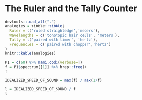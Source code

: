 # The Ruler and the Tally Counter

```r
devtools::load_all(".")
analogies = tibble::tibble(
  Ruler = c('ruled straightedge','meters'),
  Wavelengths = c('tonotopic hair cells', 'meters'),
  Tally = c('paired with timer', 'hertz'),
  Frequencies = c('paired with chopper','hertz')
)
knitr::kable(analogies)
```

```r
P1 = c(60) %>% mami.codi(verbose=T)
f = P1$spectrum[[1]] %>% hrep::freq()
f
```

```r
IDEALIZED_SPEED_OF_SOUND = max(f) / max(1/f)
```

```r
l = IDEALIZED_SPEED_OF_SOUND / f
l
```
